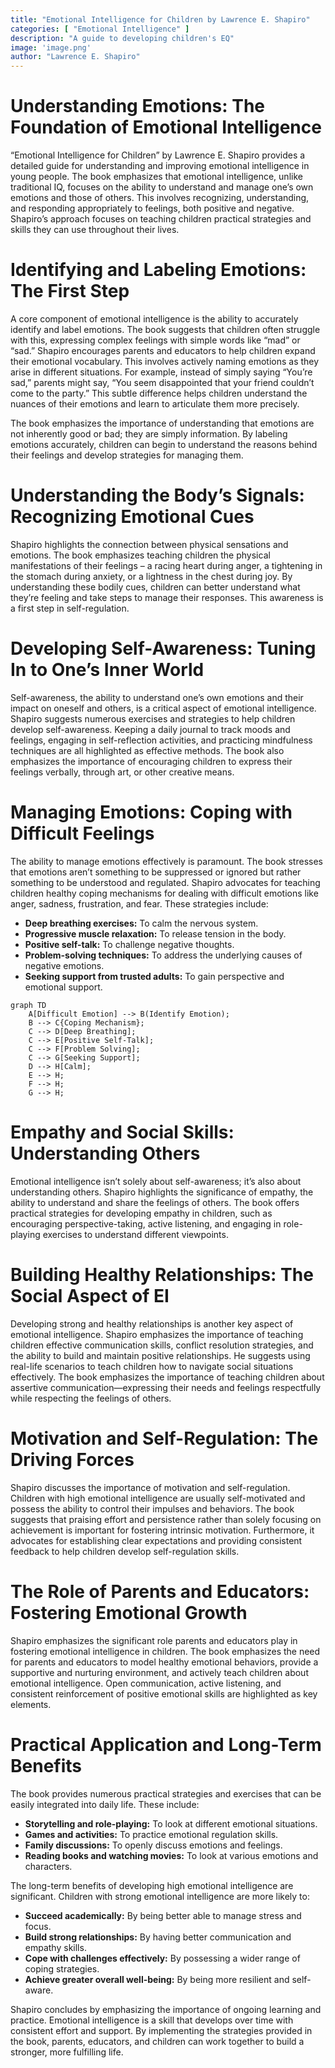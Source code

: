 ```yaml
---
title: "Emotional Intelligence for Children by Lawrence E. Shapiro"
categories: [ "Emotional Intelligence" ]
description: "A guide to developing children's EQ"
image: 'image.png'
author: "Lawrence E. Shapiro"
---
```

# Understanding Emotions: The Foundation of Emotional Intelligence

"Emotional Intelligence for Children" by Lawrence E. Shapiro provides a detailed guide for understanding and improving emotional intelligence in young people.  The book emphasizes that emotional intelligence, unlike traditional IQ, focuses on the ability to understand and manage one's own emotions and those of others.  This involves recognizing, understanding, and responding appropriately to feelings, both positive and negative.  Shapiro's approach focuses on teaching children practical strategies and skills they can use throughout their lives.

# Identifying and Labeling Emotions: The First Step

A core component of emotional intelligence is the ability to accurately identify and label emotions.  The book suggests that children often struggle with this, expressing complex feelings with simple words like "mad" or "sad." Shapiro encourages parents and educators to help children expand their emotional vocabulary. This involves actively naming emotions as they arise in different situations. For example, instead of simply saying "You're sad,"  parents might say, "You seem disappointed that your friend couldn't come to the party." This subtle difference helps children understand the nuances of their emotions and learn to articulate them more precisely.  

The book emphasizes the importance of understanding that emotions are not inherently good or bad; they are simply information.  By labeling emotions accurately, children can begin to understand the reasons behind their feelings and develop strategies for managing them.

# Understanding the Body's Signals: Recognizing Emotional Cues

Shapiro highlights the connection between physical sensations and emotions. The book emphasizes teaching children the physical manifestations of their feelings – a racing heart during anger, a tightening in the stomach during anxiety, or a lightness in the chest during joy. By understanding these bodily cues, children can better understand what they're feeling and take steps to manage their responses. This awareness is a first step in self-regulation.

# Developing Self-Awareness: Tuning In to One's Inner World

Self-awareness, the ability to understand one's own emotions and their impact on oneself and others, is a critical aspect of emotional intelligence. Shapiro suggests numerous exercises and strategies to help children develop self-awareness. Keeping a daily journal to track moods and feelings, engaging in self-reflection activities, and practicing mindfulness techniques are all highlighted as effective methods.  The book also emphasizes the importance of encouraging children to express their feelings verbally, through art, or other creative means.

# Managing Emotions: Coping with Difficult Feelings

The ability to manage emotions effectively is paramount.  The book stresses that emotions aren't something to be suppressed or ignored but rather something to be understood and regulated. Shapiro advocates for teaching children healthy coping mechanisms for dealing with difficult emotions like anger, sadness, frustration, and fear.  These strategies include:

* **Deep breathing exercises:** To calm the nervous system.
* **Progressive muscle relaxation:** To release tension in the body.
* **Positive self-talk:** To challenge negative thoughts.
* **Problem-solving techniques:** To address the underlying causes of negative emotions.
* **Seeking support from trusted adults:**  To gain perspective and emotional support.


```mermaid
graph TD
    A[Difficult Emotion] --> B(Identify Emotion);
    B --> C{Coping Mechanism};
    C --> D[Deep Breathing];
    C --> E[Positive Self-Talk];
    C --> F[Problem Solving];
    C --> G[Seeking Support];
    D --> H[Calm];
    E --> H;
    F --> H;
    G --> H;
```

# Empathy and Social Skills: Understanding Others

Emotional intelligence isn't solely about self-awareness; it's also about understanding others.  Shapiro highlights the significance of empathy, the ability to understand and share the feelings of others.  The book offers practical strategies for developing empathy in children, such as encouraging perspective-taking, active listening, and engaging in role-playing exercises to understand different viewpoints.


# Building Healthy Relationships:  The Social Aspect of EI

Developing strong and healthy relationships is another key aspect of emotional intelligence. Shapiro emphasizes the importance of teaching children effective communication skills, conflict resolution strategies, and the ability to build and maintain positive relationships.  He suggests using real-life scenarios to teach children how to navigate social situations effectively. The book emphasizes the importance of teaching children about assertive communication—expressing their needs and feelings respectfully while respecting the feelings of others.

# Motivation and Self-Regulation: The Driving Forces

Shapiro discusses the importance of motivation and self-regulation. Children with high emotional intelligence are usually self-motivated and possess the ability to control their impulses and behaviors. The book suggests that praising effort and persistence rather than solely focusing on achievement is important for fostering intrinsic motivation. Furthermore, it advocates for establishing clear expectations and providing consistent feedback to help children develop self-regulation skills.

# The Role of Parents and Educators: Fostering Emotional Growth

Shapiro emphasizes the significant role parents and educators play in fostering emotional intelligence in children. The book emphasizes the need for parents and educators to model healthy emotional behaviors, provide a supportive and nurturing environment, and actively teach children about emotional intelligence. Open communication, active listening, and consistent reinforcement of positive emotional skills are highlighted as key elements.

# Practical Application and Long-Term Benefits

The book provides numerous practical strategies and exercises that can be easily integrated into daily life.  These include:

* **Storytelling and role-playing:** To look at different emotional situations.
* **Games and activities:** To practice emotional regulation skills.
* **Family discussions:** To openly discuss emotions and feelings.
* **Reading books and watching movies:** To look at various emotions and characters.

The long-term benefits of developing high emotional intelligence are significant.  Children with strong emotional intelligence are more likely to:

* **Succeed academically:** By being better able to manage stress and focus.
* **Build strong relationships:** By having better communication and empathy skills.
* **Cope with challenges effectively:** By possessing a wider range of coping strategies.
* **Achieve greater overall well-being:** By being more resilient and self-aware.

Shapiro concludes by emphasizing the importance of ongoing learning and practice. Emotional intelligence is a skill that develops over time with consistent effort and support. By implementing the strategies provided in the book, parents, educators, and children can work together to build a stronger, more fulfilling life.

